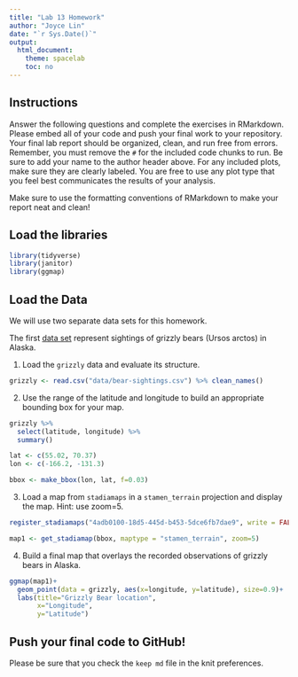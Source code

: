 ```yaml
---
title: "Lab 13 Homework"
author: "Joyce Lin"
date: "`r Sys.Date()`"
output:
  html_document:
    theme: spacelab
    toc: no
---
```


## Instructions
Answer the following questions and complete the exercises in RMarkdown. Please embed all of your code and push your final work to your repository. Your final lab report should be organized, clean, and run free from errors. Remember, you must remove the `#` for the included code chunks to run. Be sure to add your name to the author header above. For any included plots, make sure they are clearly labeled. You are free to use any plot type that you feel best communicates the results of your analysis.  

Make sure to use the formatting conventions of RMarkdown to make your report neat and clean!  

## Load the libraries  
```r
library(tidyverse)
library(janitor)
library(ggmap)
``` 

## Load the Data
We will use two separate data sets for this homework.  

The first [data set](https://rcweb.dartmouth.edu/~f002d69/workshops/index_rspatial.html) represent sightings of grizzly bears (Ursos arctos) in Alaska.  

1. Load the `grizzly` data and evaluate its structure.  
```r
grizzly <- read.csv("data/bear-sightings.csv") %>% clean_names()
```

2. Use the range of the latitude and longitude to build an appropriate bounding box for your map.  
```r
grizzly %>% 
  select(latitude, longitude) %>% 
  summary()
```

```r
lat <- c(55.02, 70.37)
lon <- c(-166.2, -131.3)

bbox <- make_bbox(lon, lat, f=0.03)
```


3. Load a map from `stadiamaps` in a `stamen_terrain` projection and display the map. Hint: use zoom=5.  

```r
register_stadiamaps("4adb0100-18d5-445d-b453-5dce6fb7dae9", write = FALSE)
```

```r
map1 <- get_stadiamap(bbox, maptype = "stamen_terrain", zoom=5)
```


4. Build a final map that overlays the recorded observations of grizzly bears in Alaska.  
```r
ggmap(map1)+
  geom_point(data = grizzly, aes(x=longitude, y=latitude), size=0.9)+
  labs(title="Grizzly Bear location",
       x="Longitude",
       y="Latitude")
```

## Push your final code to GitHub!
Please be sure that you check the `keep md` file in the knit preferences. 